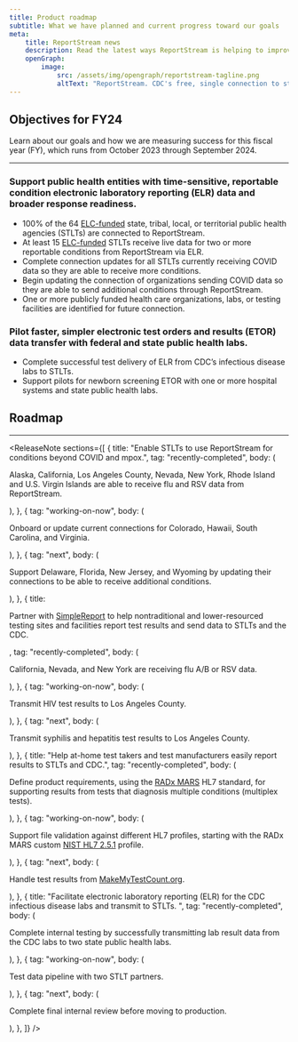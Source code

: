```yaml
---
title: Product roadmap
subtitle: What we have planned and current progress toward our goals
meta:
    title: ReportStream news
    description: Read the latest ways ReportStream is helping to improve public health.
    openGraph:
        image:
            src: /assets/img/opengraph/reportstream-tagline.png
            altText: "ReportStream. CDC's free, single connection to streamline your data transfer and improve public health. The words are surrounded by illustration of lines and boxes connected by colorful dots."
---
```



<LayoutSidenav>
<Sidenav />
</LayoutSidenav>

## Objectives for FY24
Learn about our goals and how we are measuring success for this fiscal year (FY), which runs from October 2023 through September 2024.

<hr className="rs-hr--alternate" />

### Support public health entities with time-sensitive, reportable condition electronic laboratory reporting (ELR) data and broader response readiness.
* 100% of the 64 <A href="https://www.cdc.gov/elc/elc-overview.html">ELC-funded</A> state, tribal, local, or territorial public health agencies (STLTs) are connected to ReportStream.
* At least 15 <A href="https://www.cdc.gov/elc/elc-overview.html">ELC-funded</A> STLTs receive live data for two or more reportable conditions from ReportStream via ELR.
* Complete connection updates for all STLTs currently receiving COVID data so they are able to receive more conditions.
* Begin updating the connection of organizations sending COVID data so they are able to send additional conditions through ReportStream.
* One or more publicly funded health care organizations, labs, or testing facilities are identified for future connection.

### Pilot faster, simpler electronic test orders and results (ETOR) data transfer with federal and state public health labs.
* Complete successful test delivery of ELR from CDC’s infectious disease labs to STLTs.
* Support pilots for newborn screening ETOR with one or more hospital systems and state public health labs.

## Roadmap
<hr className="rs-hr--alternate" />

<ReleaseNote
    sections={[
        {
            title: "Enable STLTs to use ReportStream for conditions beyond COVID and mpox.",
            tag: "recently-completed",
            body: (
                <p>
                    Alaska, California, Los Angeles County, Nevada, New York, Rhode Island and U.S. Virgin Islands are able to receive flu and RSV data from ReportStream.
                </p>
            ),
        },
        {
            tag: "working-on-now",
            body: (
                <p>
                    Onboard or update current connections for Colorado, Hawaii, South Carolina, and Virginia.
                </p>
            ),
        },
        {
            tag: "next",
            body: (
                <p>
                    Support Delaware, Florida, New Jersey, and Wyoming by updating their connections to be able to receive additional conditions.
                </p>
            ),
        },
        {
            title:<p>Partner with <A href="https://www.simplereport.gov/">SimpleReport</A> to help nontraditional and lower-resourced testing sites and facilities report test results and send data to STLTs and the CDC.</p>,
            tag: "recently-completed",
            body: (
                <p>California, Nevada, and New York are receiving flu A/B or RSV data.</p>
            ),
        },
        {
            tag: "working-on-now",
            body: (
                <p>Transmit HIV test results to Los Angeles County.</p>
            ),
        },
        {
            tag: "next",
            body: (
                <p>Transmit syphilis and hepatitis test results to Los Angeles County.</p>
            ),
        },
        {
            title: "Help at-home test takers and test manufacturers easily report results to STLTs and CDC.",
            tag: "recently-completed",
            body: (
                <p>Define product requirements, using the <A href="https://www.nibib.nih.gov/covid-19/radx-tech-program/mars" _blank>RADx MARS</A> HL7 standard, for supporting results from tests that diagnosis multiple conditions (multiplex tests).</p>
            ),
        },
        {
            tag: "working-on-now",
            body: (
                <p>Support file validation against different HL7 profiles, starting with the RADx MARS custom <A href="https://www.cdc.gov/vaccines/programs/iis/technical-guidance/downloads/hl7guide-1-5-2014-11.pdf" _blank>NIST HL7 2.5.1</A> profile.</p>
            ),
        },
        {
            tag: "next",
            body: (
                <p>Handle test results from <A href="http://makemytestcount.org">MakeMyTestCount.org</A>. </p>
            ),
        },
        {
            title: "Facilitate electronic laboratory reporting (ELR) for the CDC infectious disease labs and transmit to STLTs. ",
            tag: "recently-completed",
            body: (
                <p>Complete internal testing by successfully transmitting lab result data from the CDC labs to two state public health labs. </p>
            ),
        },
        {
            tag: "working-on-now",
            body: (
                <p>Test data pipeline with two STLT partners.</p>
            ),
        },
        {
            tag: "next",
            body: (
                <p>Complete final internal review before moving to production.</p>
            ),
        },
    ]}
/>